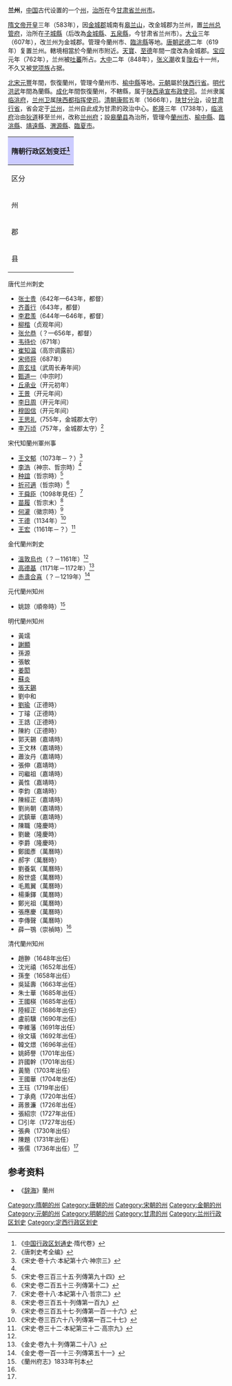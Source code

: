 '''兰州'''，[[中国|中国]]古代设置的一个[[州|州]]，[[治所|治所]]在今[[甘肃省|甘肃省]][[兰州市|兰州市]]。

[[隋文帝|隋文帝]][[开皇|开皇]]三年（583年），因[[金城郡|金城郡]]城南有[[皋兰山|皋兰山]]，改金城郡为兰州，置[[兰州总管府|兰州总管府]]，治所在[[子城縣|子城縣]]（后改為[[金城县_(汉朝)|金城縣]]、[[五泉縣|五泉縣]]，今甘肃省兰州市）。[[大业_(年号)|大业]]三年（607年），改兰州为金城郡。管理今蘭州市、[[临洮县|臨洮縣]]等地。[[唐朝|唐朝]][[武德|武德]]二年（619年）复置兰州。轄境相當於今蘭州市附近。[[天宝_(唐朝)|天寶]]、[[至德_(唐朝)|至德]]年間一度改為金城郡。[[宝应_(年号)|宝应]]元年（762年），兰州被[[吐蕃|吐蕃]]所占。[[大中_(唐朝)|大中]]二年（848年），[[张义潮|张义潮]]收复[[陇右|陇右]]十一州，不久又被[[党项族|党项族]]占据。

[[北宋|北宋]][[元丰_(北宋)|元豐]]年間，恢復蘭州，管理今蘭州市、[[榆中縣|榆中縣]]等地。[[元朝|元朝]]屬於[[陕西行省|陕西行省]]。[[明代|明代]][[洪武|洪武]]年間為蘭縣。[[成化|成化]]年間恢復蘭州，不轄縣，属于[[陕西承宣布政使司|陕西承宣布政使司]]。兰州隶属[[临洮府|临洮府]]，[[兰州卫|兰州卫]]属[[陕西都指挥使司|陕西都指挥使司]]。[[清朝|清朝]][[康熙|康熙]]五年（1666年），[[陕甘分治|陕甘分治]]，设[[甘肃行省|甘肃行省]]，省会定于[[兰州|兰州]]，兰州自此成为甘肃的政治中心。[[乾隆|乾隆]]三年（1738年），[[临洮府|临洮府]]治由[[狄道|狄道]]移至兰州，改称[[兰州府|兰州府]]；設[[皋蘭县|皋蘭县]]為治所，管理今[[蘭州市|蘭州市]]、[[榆中縣|榆中縣]]、[[臨洮縣|臨洮縣]]、[[靖遠縣|靖遠縣]]、[[渭源縣|渭源縣]]、[[臨夏市|臨夏市]]。
{| align=center class="wikitable" style="width:600px; text-align:center"
|-
!colspan="12" style="background:#ccccff"|'''隋朝行政区划变迁'''<ref>《[[中国行政区划通史|中国行政区划通史]]·隋代卷》</ref>
|- align="center"
!区分!!colspan="2"|開皇元年!!区分!!大業3年
|-
|州||colspan="2"|'''蘭州'''||郡||'''金城郡'''
|-
|郡||[[金城郡|金城郡]]||[[武始郡|武始郡]]||rowspan="2"|县||rowspan="2"|[[皋蘭县|金城县]]<br/>[[狄道县|狄道县]]
|-
|县||[[子城县|子城县]]||[[勇田县|勇田县]]<br/>[[狄道县|狄道县]]<br/>[[陽素县|陽素县]]
|}
;唐代兰州刺史
*[[张士贵|张士贵]]（642年—643年，都督）
*[[齐善行|齐善行]]（643年，都督）
*[[李君羡|李君羡]]（644年—646年，都督）
*[[柳楷|柳楷]]（贞观年间）
*[[张允恭|张允恭]]（？—656年，都督）
*[[韦待价|韦待价]]（671年）
*[[崔知温|崔知温]]（高宗调露前）
*[[宋师将|宋师将]]（687年）
*[[周玄珪|周玄珪]]（武周长寿年间）
*[[甄道一|甄道一]]（中宗时）
*[[丘承业|丘承业]]（开元初年）
*[[王景|王景]]（开元年间）
*[[李日周|李日周]]（开元年间）
*[[穆固信|穆固信]]（开元年间）
*[[王思礼|王思礼]]（755年，金城郡太守）
*[[李万顷|李万顷]]（757年，金城郡太守）<ref>《唐刺史考全编》</ref>

;宋代知蘭州軍州事
*[[王文郁|王文郁]]（1073年－？）<ref>《宋史·卷十六·本紀第十六·神宗三》</ref>
*[[李浩_(北宋将领)|李浩]]（神宗、哲宗時）<ref name=s109/>
*[[种誼|种誼]]（哲宗時）<ref>《宋史·卷三百三十五·列傳第九十四》</ref>
*[[折可適|折可適]]（哲宗時）<ref>《宋史·卷二百五十三·列傳第十二》</ref>
*[[王舜臣|王舜臣]]（1098年見任）<ref>《宋史·卷十八·本紀第十八·哲宗二》</ref>
*[[苗履|苗履]]（哲宗末）<ref name=s109>《宋史·卷三百五十·列傳第一百九》</ref>
*[[何灌|何灌]]（徽宗時）<ref>《宋史·卷三百五十七·列傳第一百一十六》</ref>
*[[王德|王德]]（1134年）<ref>《宋史·卷三百六十八·列傳第一百二十七》</ref>
*[[王宏|王宏]]（1161年－？）<ref name=s32>《宋史·卷三十二·本紀第三十二·高宗九》</ref>

;金代蘭州刺史
*[[溫敦烏也|溫敦烏也]]（？－1161年）<ref name=s32/>
*[[高德基|高德基]]（1171年－1172年）<ref>《金史·卷九十·列傳第二十八》</ref>
*[[赤盞合喜|赤盞合喜]]（？－1219年）<ref>《金史·卷一百一十三·列傳第五十一》</ref>

;元代蘭州知州
*姚諒（順帝時）<ref name=lzfz>《蘭州府志》1833年刊本</ref>

;明代蘭州知州
*黃䇕
*[[謝顯|謝顯]]
*孫源
*張敏
*[[姜閎|姜閎]]
*[[蘇炎|蘇炎]]
*[[張天錫|張天錫]]
*劉中和
*[[劉瑜|劉瑜]]（正德時）
*丁璿（正德時）
*王誥（正德時）
*陳約（正德時）
*郭天錫（嘉靖時）
*王文林（嘉靖時）
*蕭汝丹（嘉靖時）
*張伸（嘉靖時）
*司繼祖（嘉靖時）
*黃性（嘉靖時）
*李鈞（嘉靖時）
*陳經正（嘉靖時）
*劉尚朝（嘉靖時）
*武鎮華（嘉靖時）
*陳職（隆慶時）
*劉畿（隆慶時）
*李爵（隆慶時）
*鄭國彥（萬曆時）
*郝字（萬曆時）
*劉養氣（萬曆時）
*殷世盛（萬曆時）
*毛鳳翼（萬曆時）
*楊秉鐸（萬曆時）
*鄭光祖（萬曆時）
*張應慶（萬曆時）
*李傳聲（萬曆時）
*薛一鶚（崇禎時）<ref name=lzfz/>

;清代蘭州知州
*趙翀（1648年出任）
*沈光禧（1652年出任）
*孫奎（1658年出任）
*吳延壽（1663年出任）
*朱士華（1685年出任）
*王國楧（1685年出任）
*陸經正（1686年出任）
*盧前驥（1690年出任）
*李維藩（1691年出任）
*徐文璜（1692年出任）
*韓文燝（1696年出任）
*姚師譽（1701年出任）
*許國幹（1701年出任）
*黃簡（1703年出任）
*王國華（1704年出任）
*王珏（1719年出任）
*丁承堯（1720年出任）
*蔣景濂（1726年出任）
*張紹宗（1727年出任）
*□引年（1727年出任）
*張典（1730年出任）
*陳題（1731年出任）
*張儒（1736年出任）<ref name=lzfz/>

== 参考资料 ==
{{reflist}}
*《[[辞海|辞海]]》蘭州

{{隋朝行政區劃|nocat}}
{{唐朝行政區劃|nocat}}
{{北宋行政区划|nocat}}
{{金朝行政区划|nocat}}
{{元朝行政区划|nocat}}
{{DEFAULTSORT:L}}
[[Category:隋朝的州|Category:隋朝的州]]
[[Category:唐朝的州|Category:唐朝的州]]
[[Category:宋朝的州|Category:宋朝的州]]
[[Category:金朝的州|Category:金朝的州]]
[[Category:元朝的州|Category:元朝的州]]
[[Category:明朝的州|Category:明朝的州]]
[[Category:甘肃的州|Category:甘肃的州]]
[[Category:兰州行政区划史|Category:兰州行政区划史]]
[[Category:定西行政区划史|Category:定西行政区划史]]
